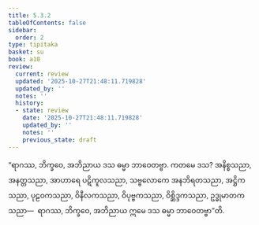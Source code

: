 ```yaml
---
title: 5.3.2
tableOfContents: false
sidebar:
  order: 2
type: tipitaka
basket: su
book: a10
review:
  current: review
  updated: '2025-10-27T21:48:11.719828'
  updated_by: ''
  notes: ''
  history:
  - state: review
    date: '2025-10-27T21:48:11.719828'
    updated_by: ''
    notes: ''
    previous_state: draft
---
```



<ReviewStatus review={frontmatter.review} showDetails={true} />

<HypothesisAnnotation frontmatter={frontmatter} />

<DynamicBreadcrumb />

<Division number="238" book="a10" e="ch" v="17" p="512">

<Paragraph number="1528" book="a10">
“ရာဂဿ, ဘိက္ခဝေ, အဘိညာယ ဒသ ဓမ္မာ ဘာဝေတဗ္ဗာ. ကတမေ ဒသ? အနိစ္စသညာ, အနတ္တသညာ, အာဟာရေ ပဋိကူလသညာ, သဗ္ဗလောကေ အနဘိရတသညာ, အဋ္ဌိကသညာ, ပုဠဝကသညာ, ဝိနီလကသညာ, ဝိပုဗ္ဗကသညာ, ဝိစ္ဆိဒ္ဒကသညာ, ဥဒ္ဓုမာတကသညာ—  ရာဂဿ, ဘိက္ခဝေ, အဘိညာယ ဣမေ ဒသ ဓမ္မာ ဘာဝေတဗ္ဗာ”တိ.
</Paragraph>
</Division>